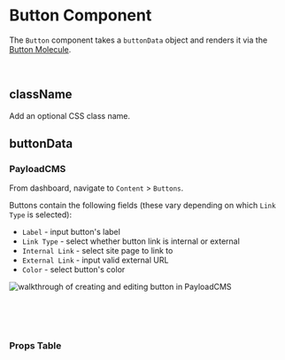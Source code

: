 

<Meta of={ButtonStories} />

# Button Component

The `Button` component takes a `buttonData` object and renders it via the [Button Molecule](?path=/docs/molecules-button--docs).

<Canvas of={ButtonStories.Default} />

<br />

## className

Add an optional CSS class name.

## buttonData

### PayloadCMS

From dashboard, navigate to `Content` > `Buttons`.

Buttons contain the following fields (these vary depending on which `Link Type` is selected):

-   `Label` - input button's label
-   `Link Type` - select whether button link is internal or external
-   `Internal Link` - select site page to link to
-   `External Link` - input valid external URL
-   `Color` - select button's color

<img
    src='docs/button/walkthrough.gif'
    alt='walkthrough of creating and editing button in PayloadCMS'
/>

<br />
<br />
<br />

### Props Table

<ArgTypes />
